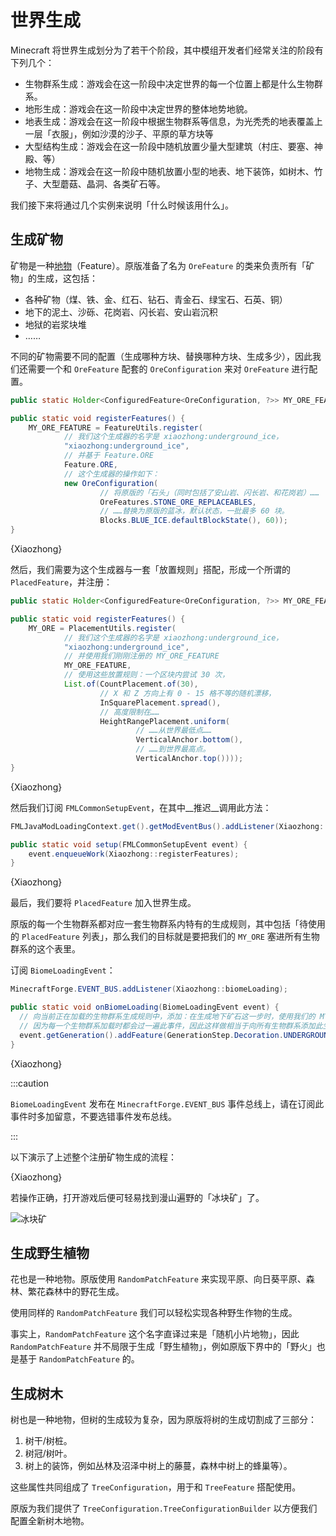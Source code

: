 # 世界生成

<!-- markdownlint-disable MD033 -->


Minecraft 将世界生成划分为了若干个阶段，其中模组开发者们经常关注的阶段有下列几个：

- 生物群系生成：游戏会在这一阶段中决定世界的每一个位置上都是什么生物群系。
- 地形生成：游戏会在这一阶段中决定世界的整体地势地貌。
- 地表生成：游戏会在这一阶段中根据生物群系等信息，为光秃秃的地表覆盖上一层「衣服」，例如沙漠的沙子、平原的草方块等
- 大型结构生成：游戏会在这一阶段中随机放置少量大型建筑（村庄、要塞、神殿、等）
- 地物生成：游戏会在这一阶段中随机放置小型的地表、地下装饰，如树木、竹子、大型蘑菇、晶洞、各类矿石等。

我们接下来将通过几个实例来说明「什么时候该用什么」。

## 生成矿物

矿物是一种[地物](https://minecraft.fandom.com/zh/wiki/%E5%9C%B0%E5%BD%A2%E7%89%B9%E5%BE%81)（Feature）。原版准备了名为 `OreFeature` 的类来负责所有「矿物」的生成，这包括：

- 各种矿物（煤、铁、金、红石、钻石、青金石、绿宝石、石英、铜）
- 地下的泥土、沙砾、花岗岩、闪长岩、安山岩沉积
- 地狱的岩浆块堆
- ……

不同的矿物需要不同的配置（生成哪种方块、替换哪种方块、生成多少），因此我们还需要一个和 `OreFeature` 配套的 `OreConfiguration` 来对 `OreFeature` 进行配置。

<Tabs>
<TabItem value="core" label="核心代码">

```java title="src/main/java/org/teacon/xiaozhong/Xiaozhong.java"
public static Holder<ConfiguredFeature<OreConfiguration, ?>> MY_ORE_FEATURE;

public static void registerFeatures() {
    MY_ORE_FEATURE = FeatureUtils.register(
            // 我们这个生成器的名字是 xiaozhong:underground_ice，
            "xiaozhong:underground_ice",
            // 并基于 Feature.ORE
            Feature.ORE,
            // 这个生成器的操作如下：
            new OreConfiguration(
                    // 将原版的「石头」（同时包括了安山岩、闪长岩、和花岗岩）……
                    OreFeatures.STONE_ORE_REPLACEABLES,
                    // ……替换为原版的蓝冰，默认状态，一批最多 60 块。
                    Blocks.BLUE_ICE.defaultBlockState(), 60));
}
```

</TabItem>
<TabItem value="full" label="完整代码">
    <CodeBlock language="java" metastring="{28,36-42,51}" showLineNumbers
               title="src/main/java/org/teacon/xiaozhong/Xiaozhong.java">{Xiaozhong}</CodeBlock>
</TabItem>
</Tabs>

然后，我们需要为这个生成器与一套「放置规则」搭配，形成一个所谓的 `PlacedFeature`，并注册：

<Tabs>
<TabItem value="core" label="核心代码">

```java title="src/main/java/org/teacon/xiaozhong/Xiaozhong.java"
public static Holder<ConfiguredFeature<OreConfiguration, ?>> MY_ORE_FEATURE;

public static void registerFeatures() {
    MY_ORE = PlacementUtils.register(
            // 我们这个生成器的名字是 xiaozhong:underground_ice，
            "xiaozhong:underground_ice",
            // 并使用我们刚刚注册的 MY_ORE_FEATURE
            MY_ORE_FEATURE,
            // 使用这些放置规则：一个区块内尝试 30 次，
            List.of(CountPlacement.of(30),
                    // X 和 Z 方向上有 0 - 15 格不等的随机漂移，
                    InSquarePlacement.spread(),
                    // 高度限制在……
                    HeightRangePlacement.uniform(
                            // ……从世界最低点……
                            VerticalAnchor.bottom(),
                            // ……到世界最高点。
                            VerticalAnchor.top())));
}
```

</TabItem>
<TabItem value="full" label="完整代码">
    <CodeBlock language="java" metastring="{29,36,43-51}" showLineNumbers
               title="src/main/java/org/teacon/xiaozhong/Xiaozhong.java">{Xiaozhong}</CodeBlock>
</TabItem>
</Tabs>

然后我们订阅 `FMLCommonSetupEvent`，在其中__推迟__调用此方法：

<Tabs>
<TabItem value="core" label="核心代码">

```java title="src/main/java/org/teacon/xiaozhong/Xiaozhong.java"
FMLJavaModLoadingContext.get().getModEventBus().addListener(Xiaozhong::setup);

public static void setup(FMLCommonSetupEvent event) {
    event.enqueueWork(Xiaozhong::registerFeatures);
}
```

</TabItem>
<TabItem value="full" label="完整代码">
    <CodeBlock language="java" metastring="{32,53-55}" showLineNumbers
               title="src/main/java/org/teacon/xiaozhong/Xiaozhong.java">{Xiaozhong}</CodeBlock>
</TabItem>
</Tabs>

最后，我们要将 `PlacedFeature` 加入世界生成。

原版的每一个生物群系都对应一套生物群系内特有的生成规则，其中包括「待使用的 `PlacedFeature` 列表」，那么我们的目标就是要把我们的 `MY_ORE` 塞进所有生物群系的这个表里。

订阅 `BiomeLoadingEvent`：

<Tabs>
<TabItem value="core" label="核心代码">

```java title="src/main/java/org/teacon/xiaozhong/Xiaozhong.java"
MinecraftForge.EVENT_BUS.addListener(Xiaozhong::biomeLoading);

public static void onBiomeLoading(BiomeLoadingEvent event) {
  // 向当前正在加载的生物群系生成规则中，添加：在生成地下矿石这一步时，使用我们的 MY_ORE
  // 因为每一个生物群系加载时都会过一遍此事件，因此这样做相当于向所有生物群系添加此生成器。
  event.getGeneration().addFeature(GenerationStep.Decoration.UNDERGROUND_ORES, MY_ORE);
}
```

</TabItem>
<TabItem value="full" label="完整代码">
    <CodeBlock language="java" metastring="{33,57-59}" showLineNumbers
               title="src/main/java/org/teacon/xiaozhong/Xiaozhong.java">{Xiaozhong}</CodeBlock>
</TabItem>
</Tabs>

:::caution

`BiomeLoadingEvent` 发布在 `MinecraftForge.EVENT_BUS` 事件总线上，请在订阅此事件时多加留意，不要选错事件发布总线。

:::

以下演示了上述整个注册矿物生成的流程：

<CodeBlock language="java" showLineNumbers
           title="src/main/java/org/teacon/xiaozhong/Xiaozhong.java">{Xiaozhong}</CodeBlock>

若操作正确，打开游戏后便可轻易找到漫山遍野的「冰块矿」了。

![冰块矿](./ice-ore.png)

## 生成野生植物

花也是一种地物。原版使用 `RandomPatchFeature` 来实现平原、向日葵平原、森林、繁花森林中的野花生成。

使用同样的 `RandomPatchFeature` 我们可以轻松实现各种野生作物的生成。

事实上，`RandomPatchFeature` 这个名字直译过来是「随机小片地物」，因此 `RandomPatchFeature` 并不局限于生成「野生植物」，例如原版下界中的「野火」也是基于 `RandomPatchFeature` 的。

## 生成树木

树也是一种地物，但树的生成较为复杂，因为原版将树的生成切割成了三部分：

  1. 树干/树桩。
  2. 树冠/树叶。
  3. 树上的装饰，例如丛林及沼泽中树上的藤蔓，森林中树上的蜂巢等）。

这些属性共同组成了 `TreeConfiguration`，用于和 `TreeFeature` 搭配使用。

原版为我们提供了 `TreeConfiguration.TreeConfigurationBuilder` 以方便我们配置全新树木地物。
